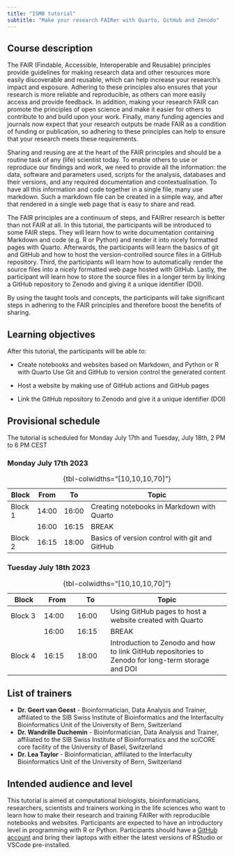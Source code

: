 ```yaml
---
title: "ISMB tutorial"
subtitle: "Make your research FAIRer with Quarto, GitHub and Zenodo"
---
```


## Course description

The FAIR (Findable, Accessible, Interoperable and Reusable) principles provide guidelines for making research data and other resources more easily discoverable and reusable, which can help increase your research's impact and exposure. Adhering to these principles also ensures that your research is more reliable and reproducible, as others can more easily access and provide feedback. In addition, making your research FAIR can promote the principles of open science and make it easier for others to contribute to and build upon your work. Finally, many funding agencies and journals now expect that your research outputs be made FAIR as a condition of funding or publication, so adhering to these principles can help to ensure that your research meets these requirements.

Sharing and reusing are at the heart of the FAIR principles and should be a routine task of any (life) scientist today. To enable others to use or reproduce our findings and work, we need to provide all the information: the data, software and parameters used, scripts for the analysis, databases and their versions, and any required documentation and contextualisation. To have all this information and code together in a single file, many use markdown. Such a markdown file can be created in a simple way, and after that rendered in a single web page that is easy to share and read.

The FAIR principles are a continuum of steps, and FAIRrer research is better than not FAIR at all. In this tutorial, the participants will be introduced to some FAIR steps. They will learn how to write documentation containing Markdown and code (e.g. R or Python) and render it into nicely formatted pages with Quarto. Afterwards, the participants will learn the basics of git and GitHub and how to host the version-controlled source files in a GitHub repository. Third, the participants will learn how to automatically render the source files into a nicely formatted web page hosted with GitHub. Lastly, the participant will learn how to store the source files in a longer term by linking a GitHub repository to Zenodo and giving it a unique identifier (DOI).

By using the taught tools and concepts, the participants will take significant steps in adhering to the FAIR principles and therefore boost the benefits of sharing.

## Learning objectives

After this tutorial, the participants will be able to:

-   Create notebooks and websites based on Markdown, and Python or R with Quarto Use Git and GitHub to version control the generated content

-   Host a website by making use of GitHub actions and GitHub pages

-   Link the GitHub repository to Zenodo and give it a unique identifier (DOI)

## Provisional schedule

The tutorial is scheduled for Monday July 17th and Tuesday, July 18th, 2 PM to 6 PM CEST

### Monday July 17th 2023

| Block   | From  | To    | Topic                                         |
|---------|-------|-------|-----------------------------------------------|
| Block 1 | 14:00 | 16:00 | Creating notebooks in Markdown with Quarto    |
|         | 16:00 | 16:15 | BREAK                                         |
| Block 2 | 16:15 | 18:00 | Basics of version control with git and GitHub |
: {tbl-colwidths="[10,10,10,70]"}

### Tuesday July 18th 2023

| Block   | From  | To    | Topic                                                                                              |
|-----------|-----------|-----------|---------------------------------------|
| Block 3 | 14:00 | 16:00 | Using GitHub pages to host a website created with Quarto                                           |
|         | 16:00 | 16:15 | BREAK                                                                                              |
| Block 4 | 16:15 | 18:00 | Introduction to Zenodo and how to link GitHub repositories to Zenodo for long-term storage and DOI |
: {tbl-colwidths="[10,10,10,70]"}

## List of trainers

-   **Dr. Geert van Geest** - Bioinformatician, Data Analysis and Trainer, affiliated to the SIB Swiss Institute of Bioinformatics and the Interfaculty Bioinformatics Unit of the University of Bern, Switzerland
-   **Dr. Wandrille Duchemin** - Bioinformatician, Data Analysis and Trainer, affiliated to the SIB Swiss Institute of Bioinformatics and the sciCORE core facility of the University of Basel, Switzerland
-   **Dr. Lea Taylor** - Bioinformatician, affiliated to the Interfaculty Bioinformatics Unit of the University of Bern, Switzerland

## Intended audience and level

This tutorial is aimed at computational biologists, bioinformaticians, researchers, scientists and trainers working in the life sciences who want to learn how to make their research and training FAIRer with reproducible notebooks and websites. Participants are expected to have an introductory level in programming with R or Python. Participants should have a [GitHub account](https://github.com/join) and bring their laptops with either the latest versions of RStudio or VSCode pre-installed.
